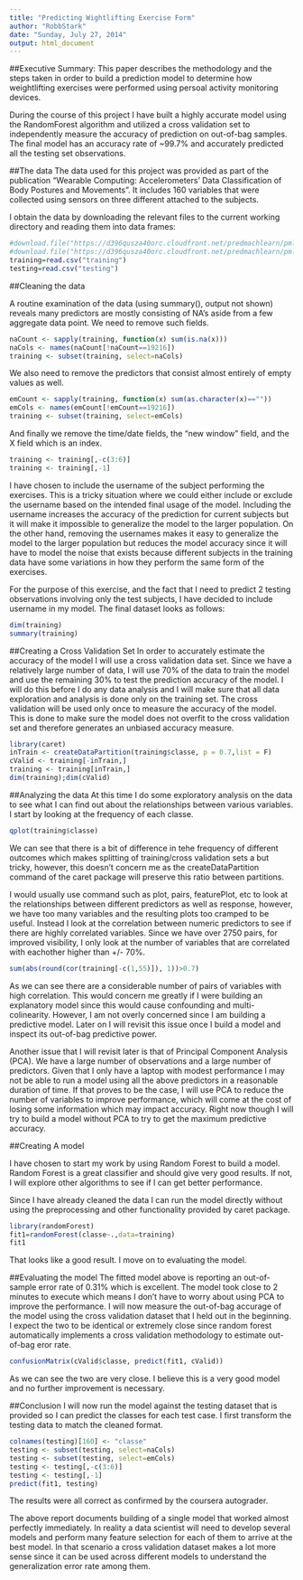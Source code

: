 ```yaml
---
title: "Predicting Wightlifting Exercise Form"
author: "RobbStark"
date: "Sunday, July 27, 2014"
output: html_document
---
```


##Executive Summary:
This paper describes the methodology and the steps taken in order to build a prediction model to determine how weightlifting exercises were performed using persoal activity monitoring devices.  

During the course of this project I have built a highly accurate model using the RandomForest algorithm and utilized a cross validation set to independently measure the accuracy of prediction on out-of-bag samples.  The final model has an accuracy rate of ~99.7% and accurately predicted all the testing set observations.

##The data
The data used for this project was provided as part of the publication "Wearable Computing: Accelerometers' Data Classification of Body Postures and Movements".  It includes 160 variables that were collected using sensors on three different attached to the subjects.  

I obtain the data by downloading the relevant files to the current working directory and reading them into data frames:

```r
#download.file("https://d396qusza40orc.cloudfront.net/predmachlearn/pml-training.csv", destfile = "training", method = "curl")
#download.file("https://d396qusza40orc.cloudfront.net/predmachlearn/pml-testing.csv", destfile = "testing", method="curl")
training=read.csv("training")
testing=read.csv("testing")
```

##Cleaning the data

A routine examination of the data (using summary(), output not shown) reveals many predictors are mostly consisting of NA's aside from a few aggregate data point.  We need to remove such fields.

```r
naCount <- sapply(training, function(x) sum(is.na(x)))
naCols <- names(naCount[!naCount==19216])
training <- subset(training, select=naCols)
```

We also need to remove the predictors that consist almost entirely of empty values as well.

```r
emCount <- sapply(training, function(x) sum(as.character(x)==""))
emCols <- names(emCount[!emCount==19216])
training <- subset(training, select=emCols)
```

And finally we remove the time/date fields, the "new window" field, and the X field which is an index.

```r
training <- training[,-c(3:6)]
training <- training[,-1]
```

I have chosen to include the username of the subject performing the exercises.  This is a tricky situation where we could either include or exclude the username based on the intended final usage of the model.  Including the username increases the accuracy of the prediction for current subjects but it will make it impossible to generalize the model to the larger population.  On the other hand, removing the usernames makes it easy to generalize the model to the larger population but reduces the model accuracy since it will have to model the noise that exists because different subjects in the training data have some variations in how they perform the same form of the exercises.

For the purpose of this exercise, and the fact that I need to predict 2 testing observations involving only the test subjects, I have decided to include username in my model. The final dataset looks as follows:

```r
dim(training)
summary(training)
```

##Creating a Cross Validation Set
In order to accurately estimate the accuracy of the model I will use a cross validation data set.  Since we have a relatively large number of data, I will use 70% of the data to train the model and use the remaining 30% to test the prediction accuracy of the model. I will do this before I do any data analysis and I will make sure that all data exploration and analysis is done only on the training set.  The cross validation will be used only once to measure the accuracy of the model.  This is done to make sure the model does not overfit to the cross validation set and therefore generates an unbiased accuracy measure.

```r
library(caret)
inTrain <- createDataPartition(training$classe, p = 0.7,list = F)
cValid <- training[-inTrain,]
training <- training[inTrain,]
dim(training);dim(cValid)
```

##Analyzing the data
At this time I do some exploratory analysis on the data to see what I can find out about the relationships between various variables.  I start by looking at the frequency of each classe.

```r
qplot(training$classe)
```

We can see that there is a bit of difference in tehe frequency of different outcomes which makes splitting of training/cross validation sets a but tricky, however, this doesn't concern me as the createDataPartition command of the caret package will preserve this ratio between partitions.

I would usually use command such as plot, pairs, featurePlot, etc to look at the relationships between different predictors as well as response, however, we have too many variables and the resulting plots too cramped to be useful.  Instead I look at the correlation between numeric predictors to see if there are highly correlated variables.  Since we have over 2750 pairs, for improved visibility, I only look at the number of variables that are correlated with eachother higher than +/- 70%.

```r
sum(abs(round(cor(training[-c(1,55)]), 1))>0.7)
```

As we can see there are a considerable number of pairs of variables with high correlation.  This would concern me greatly if I were building an explanatory model since this would cause confounding and multi-colinearity.  However, I am not overly concerned since I am building a predictive model.  Later on I will revisit this issue once I build a model and inspect its out-of-bag predictive power.

Another issue that I will revisit later is that of Principal Component Analysis (PCA).  We have a large number of observations and a large number of predictors.  Given that I only have a laptop with modest performance I may not be able to run a model using all the above predictors in a reasonable duration of time. If that proves to be the case, I will use PCA to reduce the number of variables to improve performance, which will come at the cost of losing some information which may impact accuracy.  Right now though I will try to build a model without PCA to try to get the maximum predictive accuracy.

##Creating A model

I have chosen to start my work by using Random Forest to build a model.  Random Forest is a great classifier and should give very good results.  If not, I will explore other algorithms to see if I can get better performance.  

Since I have already cleaned the data I can run the model directly without using the preprocessing and other functionality provided by caret package.

```r
library(randomForest)
fit1=randomForest(classe~.,data=training)
fit1
```

That looks like a good result.  I move on to evaluating the model.

##Evaluating the model
The fitted model above is reporting an out-of-sample error rate of 0.31% which is excellent. The model took close to 2 minutes to execute which means I don't have to worry about using PCA to improve the performance.  I will now measure the out-of-bag accurage of the model using the cross validation dataset that I held out in the beginning.  I expect the two to be identical or extremely close since random forest automatically implements a cross validation methodology to estimate out-of-bag eror rate.

```r
confusionMatrix(cValid$classe, predict(fit1, cValid))
```

As we can see the two are very close. I believe this is a very good model and no further improvement is necessary.

##Conclusion
I will now run the model against the testing dataset that is provided so I can predict the classes for each test case.  I first transform the testing data to match the cleaned format.

```r
colnames(testing)[160] <- "classe"
testing <- subset(testing, select=naCols)
testing <- subset(testing, select=emCols)
testing <- testing[,-c(3:6)]
testing <- testing[,-1]
predict(fit1, testing)
```

The results were all correct as confirmed by the coursera autograder.

The above report documents building of a single model that worked almost perfectly immediately.  In reality a data scientist will need to develop several models and perform many feature selection for each of them to arrive at the best model. In that scenario a cross validation dataset makes a lot more sense since it can be used across different models to understand the generalization error rate among them.
